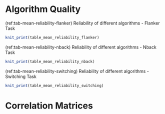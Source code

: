 # Algorithm Quality
(ref:tab-mean-reliability-flanker) Reliability of different algorithms - Flanker Task
```r
knit_print(table_mean_reliability_flanker)
```

(ref:tab-mean-reliability-nback) Reliability of different algorithms - Nback Task

```r
knit_print(table_mean_reliability_nback)
```

(ref:tab-mean-reliability-switching) Reliability of different algorithms - Switching Task

```r
knit_print(table_mean_reliability_switching)
```


# Correlation Matrices
